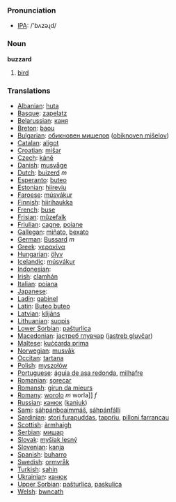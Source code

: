 === Pronunciation ===
*[[w:IPA|IPA]]: /'bʌzəɻd/

=== Noun ===

'''buzzard'''

# [[bird]]

=== Translations ===

*[[Albanian]]: [[huta]]
*[[Basque]]: [[zapelatz]]
*[[Belarussian]]: [[каня]]
*[[Breton]]: [[baou]]
*[[Bulgarian]]: [[обикновен мишелов]] ([[obiknoven mišelov]])
*[[Catalan]]: [[aligot]]
*[[Croatian]]: [[mišar]]
*[[Czech]]: [[káně]]
*[[Danish]]: [[musvåge]]
*[[Dutch]]: [[buizerd]] ''m''
*[[Esperanto]]: [[buteo]]
*[[Estonian]]: [[hiireviu]]
*[[Faroese]]: [[músvákur]]
*[[Finnish]]: [[hiirihaukka]]
*[[French]]: [[buse]] '' ''
*[[Frisian]]: [[mûzefalk]]
*[[Friulian]]: [[cagne]], [[poiane]]
*[[Gallegan]]: [[miñato]], [[bexato]]
*[[German]]: [[Bussard]] ''m''
*[[Greek]]: [[γερακίνα]] '' ''
*[[Hungarian]]: [[ölyv]]
*[[Icelandic]]: [[músvákur]]
*[[Indonesian]]: [[]]
*[[Irish]]: [[clamhán]]
*[[Italian]]: [[poiana]] '' ''
*[[Japanese]]: [[]]
*[[Ladin]]: [[gabinel]]
*[[Latin]]: [[Buteo buteo]] '' ''
*[[Latvian]]: [[klijāns]]
*[[Lithuanian]]: [[suopis]]
*[[Lower Sorbian]]: [[pašturlica]]
*[[Macedonian]]: [[jастреб глувчар]] ([[jastreb gluvčar]])
*[[Maltese]]: [[kuċċarda prima]]
*[[Norwegian]]: [[musvåk]]
*[[Occitan]]: [[tartana]]
*[[Polish]]: [[myszołów]] '' ''
*[[Portuguese]]: [[águia de asa redonda]], [[milhafre]]
*[[Romanian]]: [[şorecar]]
*[[Romansh]]: [[girun da mieurs]]
*[[Romany]]: [[worolo]] ''m'' worla]] ''f''
*[[Russian]]: [[канюк]] ([[kanjuk]]) '' ''
*[[Sami]]: [[sáhpánboaimmáš]], [[sáhpánfálli]]
*[[Sardinian]]: [[stori furapuddas]], [[tappŕiu]], [[pilloni farrancau]]
*[[Scottish]]: [[àrmhaigh]]
*[[Serbian]]: [[мишар]]
*[[Slovak]]: [[myšiak lesný]]
*[[Slovenian]]: [[kanja]]
*[[Spanish]]: [[buharro]] '' ''
*[[Swedish]]: [[ormvråk]]
*[[Turkish]]: [[şahin]]
*[[Ukrainian]]: [[канюк]]
*[[Upper Sorbian]]: [[pašturlica]], [[paskulica]]
*[[Welsh]]: [[bwncath]]